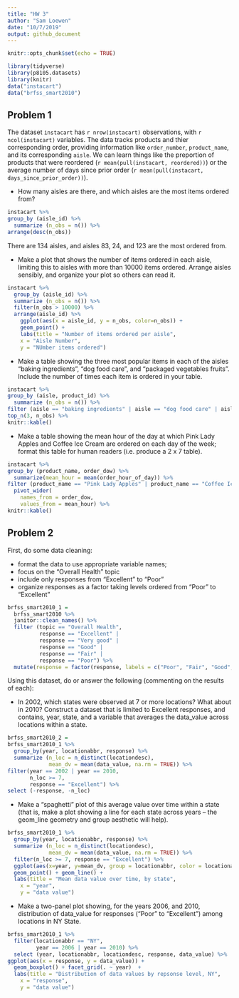 ```yaml
---
title: "HW 3"
author: "Sam Loewen"
date: "10/7/2019"
output: github_document
---
```


```r
knitr::opts_chunk$set(echo = TRUE)

library(tidyverse)
library(p8105.datasets)
library(knitr)
data("instacart")
data("brfss_smart2010")

```
## Problem 1

The dataset `instacart` has `r nrow(instacart)` observations, with `r ncol(instacart)` variables. The data tracks products and thier corresponding order, providing information like `order_number`, `product_name`, and its corresponding `aisle`. We can learn things like the preportion of products that were reordered (`r mean(pull(instacart, reordered))`) or the average number of days since prior order (`r mean(pull(instacart, days_since_prior_order))`).


*   How many aisles are there, and which aisles are the most items ordered from?

```r
instacart %>% 
group_by (aisle_id) %>% 
  summarize (n_obs = n()) %>% 
arrange(desc(n_obs))
```
There are 134 aisles, and aisles 83, 24, and 123 are the most ordered from.

*   Make a plot that shows the number of items ordered in each aisle, limiting this to aisles with more than 10000 items ordered. Arrange aisles sensibly, and organize your plot so others can read it.

```r
instacart %>%
  group_by (aisle_id) %>% 
  summarize (n_obs = n()) %>% 
  filter(n_obs > 10000) %>% 
  arrange(aisle_id) %>% 
    ggplot(aes(x = aisle_id, y = n_obs, color=n_obs)) + 
    geom_point() +
    labs(title = "Number of items ordered per aisle", 
    x = "Aisle Number", 
    y = "NUmber items ordered")
```

*   Make a table showing the three most popular items in each of the aisles “baking ingredients”, “dog food care”, and “packaged vegetables fruits”. Include the number of times each item is ordered in your table.

```r
instacart %>% 
group_by (aisle, product_id) %>% 
  summarize (n_obs = n()) %>% 
filter (aisle == "baking ingredients" | aisle == "dog food care" | aisle == "packaged vegetables fruits") %>% 
top_n(3, n_obs) %>% 
knitr::kable()
```


*   Make a table showing the mean hour of the day at which Pink Lady Apples and Coffee Ice Cream are ordered on each day of the week; format this table for human readers (i.e. produce a 2 x 7 table).


```r
instacart %>% 
group_by (product_name, order_dow) %>%
  summarize(mean_hour = mean(order_hour_of_day)) %>% 
filter (product_name == "Pink Lady Apples" | product_name == "Coffee Ice Cream") %>%
  pivot_wider(
    names_from = order_dow,
    values_from = mean_hour) %>% 
knitr::kable()  
```


## Problem 2

First, do some data cleaning: 

*   format the data to use appropriate variable names;
*   focus on the “Overall Health” topic
*   include only responses from “Excellent” to “Poor”
*   organize responses as a factor taking levels ordered from “Poor” to “Excellent”

```r
brfss_smart2010_1 =
  brfss_smart2010 %>% 
  janitor::clean_names() %>% 
  filter (topic == "Overall Health",
          response == "Excellent" | 
          response == "Very good" | 
          response == "Good" | 
          response == "Fair" |
          response == "Poor") %>% 
  mutate(response = factor(response, labels = c("Poor", "Fair", "Good", "Very Good", "Excellent")))

```

Using this dataset, do or answer the following (commenting on the results of each):

*   In 2002, which states were observed at 7 or more locations? What about in 2010?
Construct a dataset that is limited to Excellent responses, and contains, year, state, and a variable that averages the data_value across locations within a state.


```r
brfss_smart2010_2 = 
brfss_smart2010_1 %>% 
  group_by(year, locationabbr, response) %>% 
  summarize (n_loc = n_distinct(locationdesc),
             mean_dv = mean(data_value, na.rm = TRUE)) %>% 
filter(year == 2002 | year == 2010,
       n_loc >= 7,
       response == "Excellent") %>% 
select (-response, -n_loc)
```


*   Make a “spaghetti” plot of this average value over time within a state (that is, make a plot showing a line for each state across years – the geom_line geometry and group aesthetic will help).

```r
brfss_smart2010_1 %>% 
  group_by(year, locationabbr, response) %>% 
  summarize (n_loc = n_distinct(locationdesc),
             mean_dv = mean(data_value, na.rm = TRUE)) %>% 
  filter(n_loc >= 7, response == "Excellent") %>% 
  ggplot(aes(x=year, y=mean_dv, group = locationabbr, color = locationabbr)) + 
  geom_point() + geom_line() +
  labs(title = "Mean data value over time, by state", 
    x = "year", 
    y = "data value")
```


*   Make a two-panel plot showing, for the years 2006, and 2010, distribution of data_value for responses (“Poor” to “Excellent”) among locations in NY State.


```r
brfss_smart2010_1 %>% 
  filter(locationabbr == "NY", 
         year == 2006 | year == 2010) %>% 
  select (year, locationabbr, locationdesc, response, data_value) %>% 
ggplot(aes(x = response, y = data_value)) + 
  geom_boxplot() + facet_grid(. ~ year)  +
  labs(title = "Distribution of data values by repsonse level, NY", 
    x = "response", 
    y = "data value")

```





